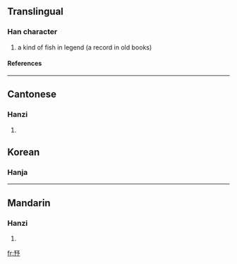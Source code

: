==Translingual==
===Han character===
{{Han char|rn=6|rad=亅|as=07|sn=8|four=|canj=弓弓弓戈弓 (NNNIN)}}
# a kind of fish in legend (a record in old books)
====References====
{{Han ref|kx=0085.230|hdz=10055.060|uh=3428|ud=13352}}

----
==Cantonese==
===Hanzi===
{{yue-hanzi|jyut=|y=jeui6}}
# {{defn|Cantonese}}


==Korean==

===Hanja===
{{ko-hanja|hangeul=서|rv=seo|mr=sŏ|y=se}}

----
==Mandarin==
===Hanzi===
{{cmn-hanzi|pin=[[xù]] ([[xu4]])|wg=hsü<sup>4</sup>}}
# {{defn|Mandarin}}

[[fr:㐨]]